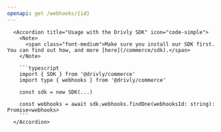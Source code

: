 ```yaml
---
openapi: get /webhooks/{id}
---
```


      <Accordion title="Usage with the Drivly SDK" icon="code-simple">
        <Note>
          <span class="font-medium">Make sure you install our SDK first. You can find out how, and more [here](/commerce/sdk).</span>
        </Note>

        ```typescript
        import { SDK } from '@drivly/commerce'
        import type { webhooks } from '@drivly/commerce'

        const sdk = new SDK(...)

        const webhooks = await sdk.webhooks.findOne(webhooksId: string): Promise<webhooks>
        ```
      </Accordion>
